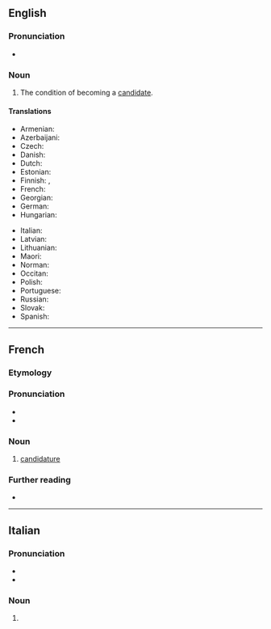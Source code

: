 ==English==

===Pronunciation===
* {{IPA|en|/ˈkændɪdətʃʊə(ɹ)/|/ˈkændɪdətʃə(ɹ)/|/ˈkændɪdətjʊə(ɹ)/}}

===Noun===
{{en-noun|~}}

# The condition of becoming a [[candidate]].

====Translations====
{{trans-top|the condition of becoming a candidate}}
* Armenian: {{t-needed|hy}}
* Azerbaijani: {{t|az|namizədlik}}
* Czech: {{t|cs|kandidatura|f}}
* Danish: {{t-needed|da}}
* Dutch: {{t+|nl|kandidatuur|f}}
* Estonian: {{t|et|kandidatuur}}
* Finnish: {{t+|fi|ehdokkuus}}, {{t|fi|kandidaattius}}
* French: {{t+|fr|candidature|f}}
* Georgian: {{t|ka|კანდიდატურა}}
* German: {{t+|de|Kandidatur|f}}
* Hungarian: {{t-needed|hu}}
{{trans-mid}}
* Italian: {{t+|it|candidatura|f}}
* Latvian: {{t|lv|kandidatūra|f}}
* Lithuanian: {{t-needed|lt}}
* Maori: {{t|mi|kaiwhakaurutanga}}
* Norman: {{t|nrf|candidatuthe|f}} {{qualifier|Jersey}}
* Occitan: {{t+|oc|candidatura|f}}
* Polish: {{t+|pl|kandydatura|f}}
* Portuguese: {{t|pt|candidatura|f}}
* Russian: {{t+|ru|кандидату́ра|f}}
* Slovak: {{t-needed|sk}}
* Spanish: {{t+|es|candidatura|f}}
{{trans-bottom}}

----

==French==

===Etymology===
{{suffix|fr|candidat|ure}}

===Pronunciation===
* {{fr-IPA}}
* {{audio|fr|LL-Q150 (fra)-Poslovitch-candidature.wav|Audio}}

===Noun===
{{fr-noun|f}}

# [[candidature#English|candidature]]

===Further reading===
* {{R:TLFi}}

----

==Italian==

===Pronunciation===
* {{it-IPA|candidatùre}}
* {{rhymes|it|ure|s=5}}

===Noun===
{{head|it|noun form|g=f-p}}

# {{plural of|it|candidatura}}